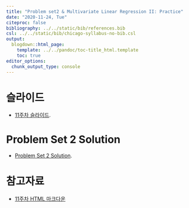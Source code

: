 ---
title: "Problem set2 & Multivariate Linear Regression II: Practice"
date: "2020-11-24, Tue"
citeproc: false
bibliography: ../../static/bib/references.bib
csl: ../../static/bib/chicago-syllabus-no-bib.csl
output:
  blogdown::html_page:
    template: ../../pandoc/toc-title_html.template
    toc: true
editor_options: 
  chunk_output_type: console
---

# 슬라이드

- <i class="fas fa-file-pdf"></i> [11주차 슬라이드](/images/slides/w11_mlm2_practice_slide.pdf).

# Problem Set 2 Solution

- <i class="fas fa-file-pdf"></i> [Problem Set 2 Solution](/images/solution2.pdf).

# 참고자료

- <i class="fa fa-external-link-square-alt" aria-hidden="true"></i> [11주차 HTML 마크다운](/images/w11_mlm2_practice.html)
